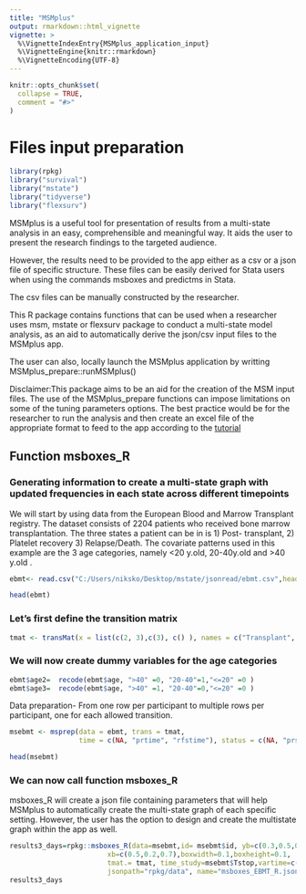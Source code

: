 ```yaml
---
title: "MSMplus"
output: rmarkdown::html_vignette
vignette: >
  %\VignetteIndexEntry{MSMplus_application_input}
  %\VignetteEngine{knitr::rmarkdown}
  %\VignetteEncoding{UTF-8}
---
```


```r
knitr::opts_chunk$set(
  collapse = TRUE,
  comment = "#>"
)
```

# Files input preparation

```r
library(rpkg)
library("survival")
library("mstate")
library("tidyverse")
library("flexsurv")
```

MSMplus is a useful tool for presentation of results from a multi-state analysis in an easy,
comprehensible and meaningful way. It aids the user to present the research findings to the targeted audience. 

However, the results need to be provided to the app either as a csv or a json file of specific structure. 
These files can be easily derived for Stata users when using the commands msboxes and predictms in Stata.

The csv files can be manually constructed by the researcher.

This R package contains functions that can be used when a researcher uses msm, mstate or flexsurv package to 
conduct a multi-state model analysis, as an aid to automatically derive the json/csv input files to the MSMplus app.

The user can also, locally launch the MSMplus application by writting MSMplus_prepare::runMSMplus()

Disclaimer:This package aims to be an aid for the creation of the MSM input files. The use of the MSMplus_prepare functions
can impose limitations on some of the tuning parameters options. The best practice would be for the researcher to run the analysis
and then create an excel file of the appropriate format to feed to the app according to the [tutorial](https://nskbiostatistics.shinyapps.io/supplementary/)

## Function msboxes_R
### Generating information to create a multi-state graph  with updated frequencies in each state across different timepoints

We will start by using data from the European Blood and Marrow Transplant registry. The dataset consists of 2204 patients who received bone marrow transplantation. The three states a patient can be in is 1) Post- transplant, 2) Platelet recovery 3) Relapse/Death. The covariate patterns used in this example are the 3 age categories, namely <20 y.old, 20-40y.old and >40 y.old .
```r
ebmt<- read.csv("C:/Users/niksko/Desktop/mstate/jsonread/ebmt.csv",header=TRUE, sep=",")

head(ebmt)
```

### Let's first define the transition matrix
```r
tmat <- transMat(x = list(c(2, 3),c(3), c() ), names = c("Transplant", "Platelet Recovery", "Relapse/Death" ) )
```

### We will now create dummy variables for the age categories
```r
ebmt$age2=  recode(ebmt$age, ">40" =0, "20-40"=1,"<=20" =0 )
ebmt$age3=  recode(ebmt$age, ">40" =1, "20-40"=0,"<=20" =0 )
```

Data preparation- From one row per participant to multiple rows per participant, one for each allowed transition.
```r
msebmt <- msprep(data = ebmt, trans = tmat, 
                 time = c(NA, "prtime", "rfstime"), status = c(NA, "prstat", "rfsstat"), keep=c("age2","age3"))

head(msebmt)
```


### We can now call function msboxes_R
msboxes_R will create a json file containing parameters that will help MSMplus to automatically create 
the multi-state graph of each specific setting. However, the user has the option to design and create the
multistate graph within the app as well. 
```r

results3_days=rpkg::msboxes_R(data=msebmt,id= msebmt$id, yb=c(0.3,0.5,0.75),
                        xb=c(0.5,0.2,0.7),boxwidth=0.1,boxheight=0.1,
                        tmat.= tmat, time_study=msebmt$Tstop,vartime=c(seq(0,10,by=1)),scale=365.25,
                        jsonpath="rpkg/data", name="msboxes_EBMT_R.json" ) 
results3_days

```
